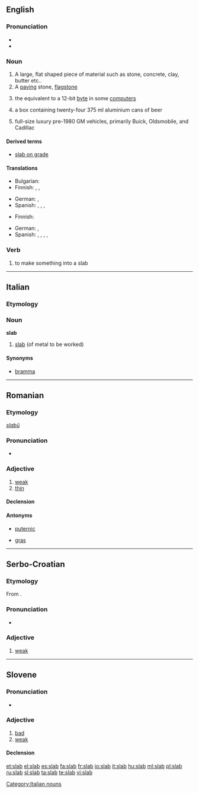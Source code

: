 ==English==
{{wikipedia}}

===Pronunciation===
* {{IPA|/slæb/}}
* {{rhymes|æb}}

===Noun===
{{en-noun}}

# A large, flat shaped piece of material such as stone, concrete, clay, butter etc..
# A [[paving]] stone, [[flagstone]]
# {{computing}} the equivalent to a 12-bit [[byte]] in some [[computer]]s
# {{Australian}} a box containing twenty-four 375&nbsp;ml aluminium cans of beer
# {{Slang}} full-size luxury pre-1980 GM vehicles, primarily Buick, Oldsmobile, and Cadillac

====Derived terms====

* [[slab on grade]]

====Translations====
{{trans-top|flat piece of material}}
* Bulgarian: {{t+|bg|плоча|sc=Cyrl}}
* Finnish: {{t-|fi|laatta}}, {{t+|fi|levy}}, {{t-|fi|kimpale}}
{{trans-mid}}
* German: {{t+|de|Scheibe|f}}, {{t+|de|Platte|f}}
* Spanish: {{t|es|plancha|f}},  {{t|es|tabla|f}},  {{t|es|lámina|f}},  {{t|es|tabla|f}}
{{trans-bottom}}

{{trans-top|paving stone}}
* Finnish: {{t-|fi|laatta}}
{{trans-mid}}
* German: {{t+|de|Fliese|f}}, {{t+|de|Platte|f}}
* Spanish: {{t|es|baldosa|f}},  {{t|es|adoquín|m}},  {{t|es|losa|f}},  {{t|es|valdosa|f}},  {{t|es|losa|f}}
{{trans-bottom}}

===Verb===
{{en-verb|slab|b|ing}}

# {{transitive}} to make something into a slab

{{anagrams:en/abls}}
----

==Italian==

===Etymology===
{{etyl|en|it}}

===Noun===
'''slab''' {{m|inv}}

# [[#English|slab]] (of metal to be worked)

====Synonyms====
* [[bramma]]

[[Category:Italian nouns]]

----

==Romanian==

===Etymology===
{{etyl|sla|ro}} ''[[slabŭ]]''

===Pronunciation===
* {{IPA|[slab]|lang=ro}}

===Adjective===
{{ro-adj|4}}

# [[weak]]
# [[thin]]

====Declension====
{{ro-adj-4|slab}}

====Antonyms====
* {{sense|weak}} [[puternic]]
* {{sense|thin}} [[gras]]

----

==Serbo-Croatian==

===Etymology===
From {{proto|Slavic|slabъ|lang=sh}}.

===Pronunciation===
* {{IPA|/slâb/|lang=sh}}

===Adjective===
{{sh-adjective|head=slȁb|def=slabi|def_a=slȁbī|comp=slabiji|r|слаб|сла̏б}}

# [[weak]]

----

==Slovene==

===Pronunciation===
* {{IPA|/slap/|lang=sl}}

===Adjective===
{{sl-adj|slabši|head=slàb|e=preslab}}

# [[bad]]
# [[weak]]

====Declension====
{{sl-adj-1-comp}}

[[et:slab]]
[[el:slab]]
[[es:slab]]
[[fa:slab]]
[[fr:slab]]
[[io:slab]]
[[it:slab]]
[[hu:slab]]
[[ml:slab]]
[[pl:slab]]
[[ru:slab]]
[[sl:slab]]
[[ta:slab]]
[[te:slab]]
[[vi:slab]]